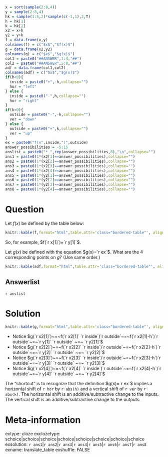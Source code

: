 ```r
x = sort(sample(2:8,4))
y = sample(2:8,4)
hk = sample(1:5,2)*sample(c(-1,1),2,T)
h = hk[1]
k = hk[2]
x2 = x+h
y2 = y+k
f = data.frame(x,y)
colnames(f) = c("$x$","$f(x)$")
g = data.frame(x2,y2)
colnames(g) = c("$x$","$g(x)$")
col1 = paste0("##ANSWER",1:4,"##")
col2 = paste0("##ANSWER",5:8,"##")
adf = data.frame(col1,col2)
colnames(adf) = c("$x$","$g(x)$")
if(h<0){
  inside = paste0("+",-h,collapse="")
  hor = "left"
} else {
  inside = paste0("-",h,collapse="")
  hor = "right"
}
if(k<0){
  outside = paste0("-",-k,collapse="")
  ver = "down"
} else {
  outside = paste0("+",k,collapse="")
  ver = "up"
}
ex = paste0("f(x",inside,")",outside)
answer_possibilities = -5:15
anslist = paste0("* ",rep(answer_possibilities,8),"\n",collapse="")
ans1 = paste0(1*(x2[1]==answer_possibilities),collapse="")
ans2 = paste0(1*(x2[2]==answer_possibilities),collapse="")
ans3 = paste0(1*(x2[3]==answer_possibilities),collapse="")
ans4 = paste0(1*(x2[4]==answer_possibilities),collapse="")
ans5 = paste0(1*(y2[1]==answer_possibilities),collapse="")
ans6 = paste0(1*(y2[2]==answer_possibilities),collapse="")
ans7 = paste0(1*(y2[3]==answer_possibilities),collapse="")
ans8 = paste0(1*(y2[4]==answer_possibilities),collapse="")
```

Question
========

Let $f(x)$ be defined by the table below:

<style type="text/css" rel="stylesheet">
.bordered-table {
    border-collapse: collapse;
    border-spacing: 0;
    border:2px solid #000000;
}
.bordered-table th {
    border:2px solid #000000;
    padding: 4px;
}
.bordered-table td{
    border:2px solid #000000;
    padding: 4px;
}
</style>

```r
knitr::kable(f,format="html",table.attr='class="bordered-table"', align = "cc",row.names=F)
```

So, for example, $f(`r x[1]`)=`r y[1]`$.


Let $g(x)$ be defined with the equation $g(x)=`r ex`$. What are the 4 corresponding points on $g$? (Use same order.)

```r
knitr::kable(adf,format="html",table.attr='class="bordered-table"', align = "cc",row.names=F)
```




Answerlist
--------
`r anslist`


Solution
========

<style type="text/css" rel="stylesheet">
.bordered-table {
    border-collapse: collapse;
    border-spacing: 0;
    border:2px solid #000000;
}
.bordered-table th {
    border:2px solid #000000;
    padding: 4px;
}
.bordered-table td{
    border:2px solid #000000;
    padding: 4px;
}
</style>

```r
knitr::kable(g,format="html",table.attr='class="bordered-table"', align = "cc",row.names=F)
```

* Notice $g(`r x2[1]`)~=~f(`r x2[1]` `r inside`)`r outside`~=~f(`r x2[1]-h`)`r outside`~=~`r y[1]` `r outside` ~=~ `r y2[1]`$
* Notice $g(`r x2[2]`)~=~f(`r x2[2]` `r inside`)`r outside`~=~f(`r x2[2]-h`)`r outside`~=~`r y[2]` `r outside` ~=~ `r y2[2]`$
* Notice $g(`r x2[3]`)~=~f(`r x2[3]` `r inside`)`r outside`~=~f(`r x2[3]-h`)`r outside`~=~`r y[3]` `r outside` ~=~ `r y2[3]`$
* Notice $g(`r x2[4]`)~=~f(`r x2[4]` `r inside`)`r outside`~=~f(`r x2[4]-h`)`r outside`~=~`r y[4]` `r outside` ~=~ `r y2[4]`$

The "shortcut" is to recognize that the definition $g(x)=`r ex`$ implies a horizontal shift of `r hor` by `r abs(h)` and a vertical shift of `r ver` by `r abs(k)`. The horizontal shift is an additive/subtractive change to the inputs. The vertical shift is an additive/subtractive change to the outputs.

Meta-information
============
extype: cloze
exclozetype: schoice|schoice|schoice|schoice|schoice|schoice|schoice|schoice
exsolution: `r ans1`|`r ans2`|`r ans3`|`r ans4`|`r ans5`|`r ans6`|`r ans7`|`r ans8`
exname: translate_table
exshuffle: FALSE